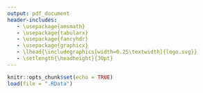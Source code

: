```yaml
---
output: pdf_document
header-includes:
   - \usepackage{amsmath}
   - \usepackage{tabularx}
   - \usepackage{fancyhdr}
   - \usepackage{graphicx}
   - \lhead{\includegraphics[width=0.25\textwidth]{logo.svg}}
   - \setlength{\headheight}{30pt}
---
```

```r
knitr::opts_chunk$set(echo = TRUE)
load(file = ".RData") 
```
\begin{center}
\textbf{\large \textbf{La Trobe Performance Hub} }
\end{center}
\vspace{2em}
\begin{tabularx}{\textwidth}{r c}
\textbf{Athlete Name:} & `r dem$NAME`\\
\textbf{Date of Birth:} & `r dem$TEST_DAT`\\
\textbf{Sport:} & \\
\end{tabularx}


